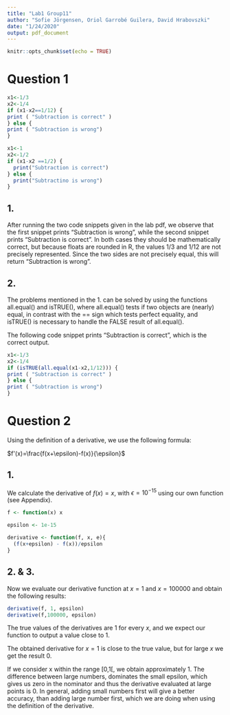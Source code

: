 ```yaml
---
title: "Lab1 Group11"
author: "Sofie Jörgensen, Oriol Garrobé Guilera, David Hrabovszki"
date: "1/24/2020"
output: pdf_document
---
```


```r
knitr::opts_chunk$set(echo = TRUE)
```

# Question 1

```r
x1<-1/3
x2<-1/4
if (x1-x2==1/12) {
print ( "Subtraction is correct" )
} else {
print ( "Subtraction is wrong")
}
```

```r
x1<-1
x2<-1/2
if (x1-x2 ==1/2) {
  print("Subtraction is correct")
} else {
  print("Subtractino is wrong")
}
```

## 1.

After running the two code snippets given in the lab pdf, we observe that the first snippet prints "Subtraction is wrong", while the second snippet prints "Subtraction is correct". In both cases they should be mathematically correct, but because floats are rounded in R, the values 1/3 and 1/12 are not precisely represented. Since the two sides are not precisely equal, this will return "Subtraction is wrong".



## 2.

The problems mentioned in the 1. can be solved by using the functions all.equal() and isTRUE(), where all.equal() tests if two objects are (nearly) equal, in contrast with the == sign which tests perfect equality, and isTRUE() is necessary to handle the FALSE result of all.equal().

The following code snippet prints "Subtraction is correct", which is the correct output.
```r
x1<-1/3
x2<-1/4
if (isTRUE(all.equal(x1-x2,1/12))) {
print ( "Subtraction is correct" )
} else {
print ( "Subtraction is wrong")
}
```


# Question 2

Using the definition of a derivative, we use the following formula:

$f'(x)=\frac{f(x+\epsilon)-f(x)}{\epsilon}$


## 1.

We calculate the derivative of $f(x)=x$, with $\epsilon=10^{-15}$ using our own function (see Appendix).

```r
f <- function(x) x

epsilon <- 1e-15

derivative <- function(f, x, e){
  (f(x+epsilon) - f(x))/epsilon
} 


```

## 2. & 3.

Now we evaluate our derivative function at $x=1$ and $x=100000$ and obtain the following results:

```r
derivative(f, 1, epsilon)
derivative(f,100000, epsilon)
```

The true values of the derivatives are 1 for every $x$, and we expect our function to output a value close to 1.

The obtained derivative for $x=1$ is close to the true value, but for large $x$ we get the result 0.

If we consider x within the range [0,1[, we obtain approximately 1. The difference between large numbers, dominates the small epsilon, which gives us zero in the nominator and thus the derivative evaluated at large points is 0. In general, adding small numbers first will give a better accuracy, than adding large number first, which we are doing when using the definition of the derivative.

